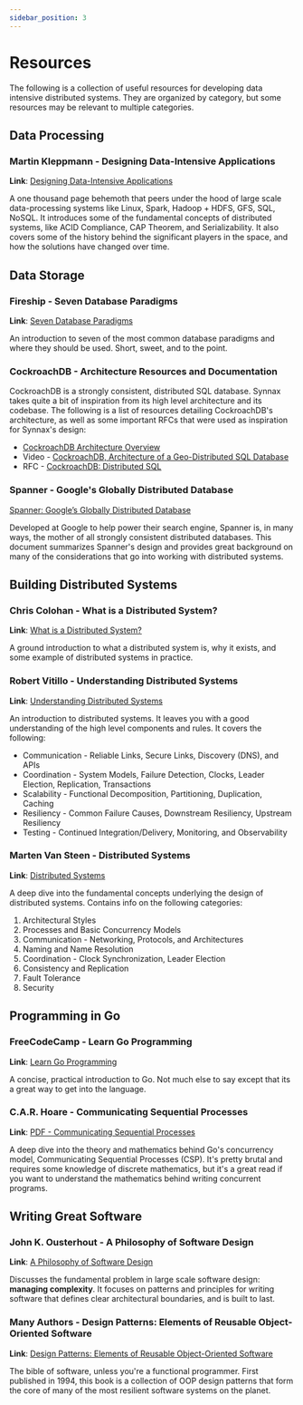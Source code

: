 ```yaml
---
sidebar_position: 3
---
```


# Resources

The following is a collection of useful resources for developing data intensive distributed
systems. They are organized by category, but some resources may be relevant to multiple categories.

## Data Processing

### Martin Kleppmann - Designing Data-Intensive Applications

**Link**: [Designing Data-Intensive Applications](https://dataintensive.net/)

A one thousand page behemoth that peers under the hood of large scale data-processing
systems like Linux, Spark, Hadoop + HDFS, GFS, SQL, NoSQL. It introduces some of the
fundamental concepts of distributed systems, like ACID Compliance, CAP Theorem, and
Serializability. It also covers some of the history behind the significant players in
the space, and how the solutions have changed over time.

## Data Storage

### Fireship - Seven Database Paradigms

**Link**: [Seven Database Paradigms](https://www.youtube.com/watch?v=W2Z7fbCLSTw&ab_channel=Fireship)

An introduction to seven of the most common database paradigms and where they should be
used. Short, sweet, and to the point.

### CockroachDB - Architecture Resources and Documentation

CockroachDB is a strongly consistent, distributed SQL database. Synnax takes quite a bit
of inspiration from its high level architecture and its codebase. The following is a list
of resources detailing CockroachDB's architecture, as well as some important RFCs that
were used as inspiration for Synnax's design:

- [CockroachDB Architecture Overview](https://www.cockroachlabs.com/docs/stable/architecture/overview.html)
- Video - [CockroachDB, Architecture of a Geo-Distributed SQL Database](https://www.youtube.com/watch?v=OJySfiMKXLs&ab_channel=DataCouncil)
- RFC - [CockroachDB: Distributed SQL](https://github.com/cockroachdb/cockroach/blob/master/docs/RFCS/20160421_distributed_sql.md)

### Spanner - Google's Globally Distributed Database

[Spanner: Google’s Globally Distributed Database](https://storage.googleapis.com/pub-tools-public-publication-data/pdf/65b514eda12d025585183a641b5a9e096a3c4be5.pdf)

Developed at Google to help power their search engine, Spanner is, in many ways, the
mother of all strongly consistent distributed databases. This document summarizes Spanner's
design and provides great background on many of the considerations that go into
working with distributed systems.

## Building Distributed Systems

### Chris Colohan - What is a Distributed System?

**Link**: [What is a Distributed System?](https://www.youtube.com/watch?v=7VbL89mKK3M&ab_channel=DistributedSystemsCourse)

A ground introduction to what a distributed system is, why it exists, and some example
of distributed systems in practice.

### Robert Vitillo - Understanding Distributed Systems

**Link**: [Understanding Distributed Systems](https://www.amazon.com/Understanding-Distributed-Systems-distributed-applications/dp/1838430202/ref=sr_1_1?crid=1YE1QBTR8686N&keywords=understanding+distributed+systems&qid=1638315988&sprefix=Underst%2Caps%2C192&sr=8-1)

An introduction to distributed systems. It leaves you with a good understanding of the
high level components and rules. It covers the following:

- Communication - Reliable Links, Secure Links, Discovery (DNS), and APIs
- Coordination - System Models, Failure Detection, Clocks, Leader Election, Replication, Transactions
- Scalability - Functional Decomposition, Partitioning, Duplication, Caching
- Resiliency - Common Failure Causes, Downstream Resiliency, Upstream Resiliency
- Testing - Continued Integration/Delivery, Monitoring, and Observability

### Marten Van Steen - Distributed Systems

**Link**: [Distributed Systems](https://www.amazon.com/Distributed-Systems-Maarten-van-Steen/dp/1543057381/ref=sr_1_5?keywords=Distributed+Systems&qid=1638315755&sr=8-5)

A deep dive into the fundamental concepts underlying the design of distributed systems.
Contains info on the following categories:

1. Architectural Styles
2. Processes and Basic Concurrency Models
3. Communication - Networking, Protocols, and Architectures
4. Naming and Name Resolution
5. Coordination - Clock Synchronization, Leader Election
6. Consistency and Replication
7. Fault Tolerance
8. Security

## Programming in Go

### FreeCodeCamp - Learn Go Programming

**Link**: [Learn Go Programming](https://www.youtube.com/watch?v=YS4e4q9oBaU&ab_channel=freeCodeCamp.org)

A concise, practical introduction to Go. Not much else to say except that its
a great way to get into the language.

### C.A.R. Hoare - Communicating Sequential Processes

**Link**: [PDF - Communicating Sequential Processes](http://www.usingcsp.com/cspbook.pdf)

A deep dive into the theory and mathematics behind Go's concurrency model,
Communicating Sequential Processes (CSP). It's pretty brutal and requires
some knowledge of discrete mathematics, but it's a great read if you want to
understand the mathematics behind writing concurrent programs.

## Writing Great Software

### John K. Ousterhout - A Philosophy of Software Design

**Link**: [A Philosophy of Software Design](https://www.amazon.com/Philosophy-Software-Design-2nd-ebook/dp/B09B8LFKQL/ref=sr_1_1?keywords=A+Philosophy+of+Software+Design&qid=1663177481&sr=8-1)

Discusses the fundamental problem in large scale software design: **managing complexity**.
It focuses on patterns and principles for writing software that defines clear
architectural boundaries, and is built to last.

### Many Authors - Design Patterns: Elements of Reusable Object-Oriented Software

**Link**: [Design Patterns: Elements of Reusable Object-Oriented Software](https://www.amazon.com/Design-Patterns-Elements-Reusable-Object-Oriented/dp/0201633612/ref=sr_1_fkmr3_1?keywords=design+patterns%3A+elements+of+resuable+object-oriented+software&qid=1663177597&sr=8-1-fkmr3)

The bible of software, unless you're a functional programmer. First published in 1994,
this book is a collection of OOP design patterns that form the core of many of the
most resilient software systems on the planet.
